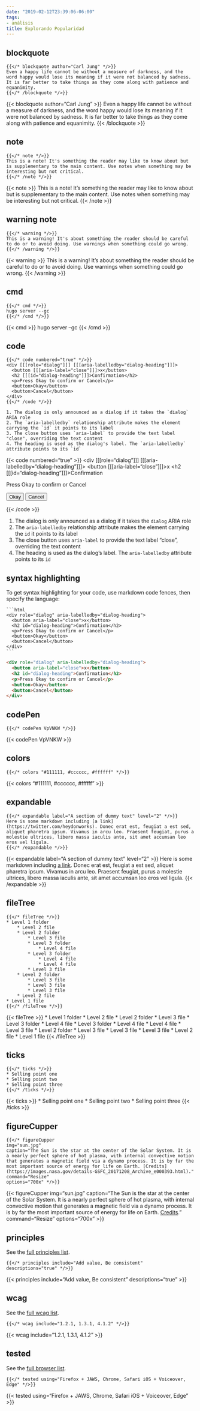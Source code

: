 ```yaml
---
date: "2019-02-12T23:39:06-06:00"
tags:
- análisis
title: Explorando Popularidad
---
```


## blockquote

```
{{</* blockquote author="Carl Jung" */>}}
Even a happy life cannot be without a measure of darkness, and the word happy would lose its meaning if it were not balanced by sadness. It is far better to take things as they come along with patience and equanimity.
{{</* /blockquote */>}}
```

{{< blockquote author="Carl Jung" >}}
Even a happy life cannot be without a measure of darkness, and the word happy would lose its meaning if it were not balanced by sadness. It is far better to take things as they come along with patience and equanimity.
{{< /blockquote >}}

## note

```
{{</* note */>}}
This is a note! It's something the reader may like to know about but is supplementary to the main content. Use notes when something may be interesting but not critical.
{{</* /note */>}}
```

{{< note >}}
This is a note! It's something the reader may like to know about but is supplementary to the main content. Use notes when something may be interesting but not critical.
{{< /note >}}

## warning note

```
{{</* warning */>}}
This is a warning! It's about something the reader should be careful to do or to avoid doing. Use warnings when something could go wrong.
{{</* /warning */>}}
```

{{< warning >}}
This is a warning! It's about something the reader should be careful to do or to avoid doing. Use warnings when something could go wrong.
{{< /warning >}}

## cmd

```
{{</* cmd */>}}
hugo server --gc
{{</* /cmd */>}}
```

{{< cmd >}}
hugo server --gc
{{< /cmd >}}

## code

```
{{</* code numbered="true" */>}}
<div [[[role="dialog"]]] [[[aria-labelledby="dialog-heading"]]]>
  <button [[[aria-label="close"]]]>x</button>
  <h2 [[[id="dialog-heading"]]]>Confirmation</h2>
  <p>Press Okay to confirm or Cancel</p>
  <button>Okay</button>
  <button>Cancel</button>
</div>
{{</* /code */>}}

1. The dialog is only announced as a dialog if it takes the `dialog` ARIA role
2. The `aria-labelledby` relationship attribute makes the element carrying the `id` it points to its label
3. The close button uses `aria-label` to provide the text label "close", overriding the text content
4. The heading is used as the dialog's label. The `aria-labelledby` attribute points to its `id`
```

{{< code numbered="true" >}}
<div [[[role="dialog"]]] [[[aria-labelledby="dialog-heading"]]]>
  <button [[[aria-label="close"]]]>x</button>
  <h2 [[[id="dialog-heading"]]]>Confirmation</h2>
  <p>Press Okay to confirm or Cancel</p>
  <button>Okay</button>
  <button>Cancel</button>
</div>
{{< /code >}}

1. The dialog is only announced as a dialog if it takes the `dialog` ARIA role
2. The `aria-labelledby` relationship attribute makes the element carrying the `id` it points to its label
3. The close button uses `aria-label` to provide the text label "close", overriding the text content
4. The heading is used as the dialog's label. The `aria-labelledby` attribute points to its `id`

## syntax highlighting

To get syntax highlighting for your code, use markdown code fences, then specify the language:

````
```html
<div role="dialog" aria-labelledby="dialog-heading">
  <button aria-label="close">x</button>
  <h2 id="dialog-heading">Confirmation</h2>
  <p>Press Okay to confirm or Cancel</p>
  <button>Okay</button>
  <button>Cancel</button>
</div>
```
````

```html
<div role="dialog" aria-labelledby="dialog-heading">
  <button aria-label="close">x</button>
  <h2 id="dialog-heading">Confirmation</h2>
  <p>Press Okay to confirm or Cancel</p>
  <button>Okay</button>
  <button>Cancel</button>
</div>
```

## codePen

```
{{</* codePen VpVNKW */>}}
```

{{< codePen VpVNKW >}}

## colors

```
{{</* colors "#111111, #cccccc, #ffffff" */>}}
```

{{< colors "#111111, #cccccc, #ffffff" >}}

## expandable

```
{{</* expandable label="A section of dummy text" level="2" */>}}
Here is some markdown including [a link](https://twitter.com/heydonworks). Donec erat est, feugiat a est sed, aliquet pharetra ipsum. Vivamus in arcu leo. Praesent feugiat, purus a molestie ultrices, libero massa iaculis ante, sit amet accumsan leo eros vel ligula.
{{</* /expandable */>}}
```

{{< expandable label="A section of dummy text" level="2" >}}
Here is some markdown including [a link](https://twitter.com/heydonworks). Donec erat est, feugiat a est sed, aliquet pharetra ipsum. Vivamus in arcu leo. Praesent feugiat, purus a molestie ultrices, libero massa iaculis ante, sit amet accumsan leo eros vel ligula.
{{< /expandable >}}

## fileTree

```
{{</* fileTree */>}}
* Level 1 folder
    * Level 2 file
    * Level 2 folder
        * Level 3 file
        * Level 3 folder
            * Level 4 file
        * Level 3 folder
            * Level 4 file
            * Level 4 file
        * Level 3 file
    * Level 2 folder
        * Level 3 file
        * Level 3 file
        * Level 3 file
    * Level 2 file
* Level 1 file
{{</* /fileTree */>}}
```

{{< fileTree >}}
* Level 1 folder
    * Level 2 file
    * Level 2 folder
        * Level 3 file
        * Level 3 folder
            * Level 4 file
        * Level 3 folder
            * Level 4 file
            * Level 4 file
        * Level 3 file
    * Level 2 folder
        * Level 3 file
        * Level 3 file
        * Level 3 file
    * Level 2 file
* Level 1 file
{{< /fileTree >}}

## ticks

```
{{</* ticks */>}}
* Selling point one
* Selling point two
* Selling point three
{{</* /ticks */>}}
```

{{< ticks >}}
* Selling point one
* Selling point two
* Selling point three
{{< /ticks >}}

## figureCupper

```
{{</* figureCupper
img="sun.jpg" 
caption="The Sun is the star at the center of the Solar System. It is a nearly perfect sphere of hot plasma, with internal convective motion that generates a magnetic field via a dynamo process. It is by far the most important source of energy for life on Earth. [Credits](https://images.nasa.gov/details-GSFC_20171208_Archive_e000393.html)." 
command="Resize" 
options="700x" */>}}
```

{{< figureCupper
img="sun.jpg" 
caption="The Sun is the star at the center of the Solar System. It is a nearly perfect sphere of hot plasma, with internal convective motion that generates a magnetic field via a dynamo process. It is by far the most important source of energy for life on Earth. [Credits](https://images.nasa.gov/details-GSFC_20171208_Archive_e000393.html)." 
command="Resize" 
options="700x" >}}

## principles

See the [full principles list](https://github.com/zwbetz-gh/cupper-hugo-theme/blob/master/data/principles.json).

```
{{</* principles include="Add value, Be consistent" descriptions="true" */>}}
```

{{< principles include="Add value, Be consistent" descriptions="true" >}}

## wcag

See the [full wcag list](https://github.com/zwbetz-gh/cupper-hugo-theme/blob/master/data/wcag.json). 

```
{{</* wcag include="1.2.1, 1.3.1, 4.1.2" */>}}
```

{{< wcag include="1.2.1, 1.3.1, 4.1.2" >}}

## tested

See the [full browser list](https://github.com/zwbetz-gh/cupper-hugo-theme/tree/master/static/images).

```
{{</* tested using="Firefox + JAWS, Chrome, Safari iOS + Voiceover, Edge" */>}}
```

{{< tested using="Firefox + JAWS, Chrome, Safari iOS + Voiceover, Edge" >}}
